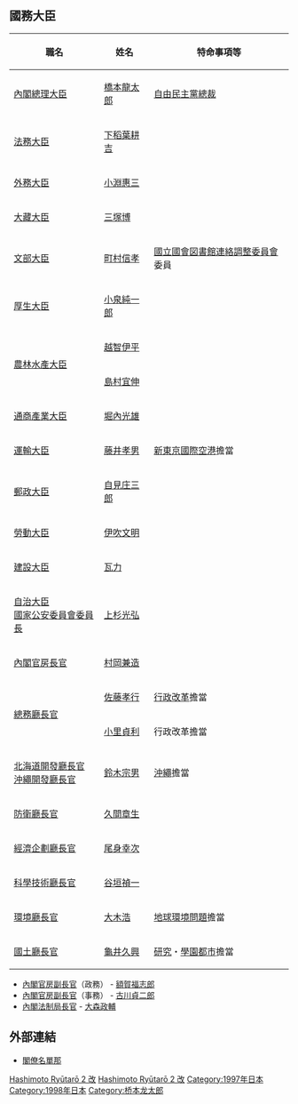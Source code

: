 {{日本内閣記事
|內閣名 = 第二次橋本改造内閣
|假名 = だいにじはしもとかいぞうないかく
|羅馬字 = Dainiji Hashimoto Kaizō Naikaku
|代數 = 83
|首相名 = 橋本龍太郎
|前職 = 日本[[眾議院_(日本)|眾議院議員]]、[[自由民主黨總裁|自由民主黨總裁]]
|成立年 = 1997年
|成立月日 = 9月11日
|總辭年 = 1998年
|總辭月日 = 7月30日
|執政黨 = [[自由民主黨_(日本)|自由民主黨]]<br />[[社會民主黨_(日本)|社會民主黨]]（閣外協力，後脫離）<br />[[先驅新黨|先驅新黨]]（閣外協力，後脫離）
|成員名單 = http://www.kantei.go.jp/jp/rekidai/kakuryo/83-2.html
|職務 = [[眾議院_(日本)|眾議院]]議員、[[自由民主黨總裁|自由民主黨總裁]]
|圖像 =[[File:Ryūtarō_Hashimoto_Cabinet_19970911.jpg|250px]]
|圖像說明 = 1997年9月11日
}}

== 國務大臣 ==
{| class="wikitable"
!職名
!姓名
!特命事項等
|-
![[日本內閣總理大臣|內閣總理大臣]]
|[[橋本龍太郎|橋本龍太郎]]
|[[自由民主黨總裁|自由民主黨總裁]]
|-
![[法務大臣|法務大臣]]
|[[下稻葉耕吉|下稻葉耕吉]]
|
|-
![[外務大臣_(日本)|外務大臣]] 
|[[小淵惠三|小淵惠三]]
|
|-
![[財務大臣|大藏大臣]]
|[[三塚博|三塚博]]
|
|-
![[文部大臣|文部大臣]]
|[[町村信孝|町村信孝]]
|[[國立國會図書館連絡調整委員會|國立國會図書館連絡調整委員會]]委員
|-
![[厚生省|厚生大臣]]
|[[小泉纯一郎|小泉純一郎]]
|
|-
! rowspan="2"|[[农林水产大臣|農林水產大臣]]
|[[越智伊平|越智伊平]]
|
|-
|[[島村宜伸|島村宜伸]]
|
|-
![[經濟產業大臣|通商產業大臣]]
|[[堀內光雄|堀內光雄]]
|
|-
![[運輸大臣|運輸大臣]]
|[[藤井孝男|藤井孝男]]
|[[成田国际机场|新東京國際空港]]擔當
|-
![[郵政大臣|郵政大臣]]
|[[自見庄三郎|自見庄三郎]]
|
|-
![[勞動大臣|勞動大臣]]
|[[伊吹文明|伊吹文明]]
|
|-
![[建設大臣|建設大臣]]
|[[瓦力_(政治人物)|瓦力]]
|
|-
![[自治大臣|自治大臣]]<br />[[國家公安委員會委員長|國家公安委員會委員長]]
|[[上杉光弘|上杉光弘]]
|
|-
![[内阁官房长官|內閣官房長官]]
|[[村岡兼造|村岡兼造]]
|
|-
! rowspan="2"|[[總務廳_(日本)|總務廳長官]]
|[[佐藤孝行|佐藤孝行]]
|[[行政改革|行政改革]]擔當
|-
|[[小里貞利|小里貞利]]
|行政改革擔當
|-
![[北海道開發廳|北海道開發廳長官]]<br />[[沖繩振興局|沖繩開發廳長官]] 
|[[鈴木宗男|鈴木宗男]]
|[[沖繩縣|沖繩]]擔當
|-
![[防衛大臣|防衛廳長官]]
|[[久間章生|久間章生]]
|
|-
![[內閣府特命擔當大臣（經濟財政政策擔當）|經濟企劃廳長官]]
|[[尾身幸次|尾身幸次]]
|
|-
![[科學技術廳長官|科學技術廳長官]]
|[[谷垣祯一|谷垣禎一]]
|
|-
![[環境大臣|環境廳長官]] 
|[[大木浩|大木浩]]
|[[地球環境問題|地球環境問題]]擔當
|-
![[國土廳|國土廳長官]]
|[[龜井久興|龜井久興]]
|[[研究|研究]]・[[學園都市|學園都市]]擔當
|}

*  [[内阁官房副长官|內閣官房副長官]]（政務） -  [[額賀福志郎|額賀福志郎]] 
*  [[內閣官房副長官|內閣官房副長官]]（事務） -  [[古川貞二郎|古川貞二郎]]
*  [[內閣法制局長官|內閣法制局長官]] -  [[大森政輔|大森政輔]]

== 外部連結 ==
*[http://www.kantei.go.jp/jp/rekidai/kakuryo/83-2.html 閣僚名單那] {{Wayback|url=http://www.kantei.go.jp/jp/rekidai/kakuryo/83-2.html |date=20160304123530 }}

{{第二次橋本內閣}}
{{日本歷代內閣|[[第2次橋本內閣|第二次橋本內閣]]|第二次橋本改造內閣|1997年9月11日 - 1998年7月30日|[[小淵內閣|小淵內閣]]}}

[[Category:日本歷代內閣|Hashimoto Ryūtarō 2 改]]
[[Category:平成時代內閣|Hashimoto Ryūtarō 2 改]]
[[Category:1997年日本|Category:1997年日本]]
[[Category:1998年日本|Category:1998年日本]]
[[Category:桥本龙太郎|Category:桥本龙太郎]]